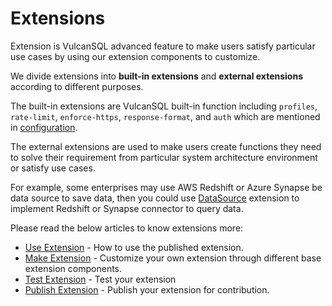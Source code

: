 # Extensions

Extension is VulcanSQL advanced feature to make users satisfy particular use cases by using our extension components to customize.

We divide extensions into **built-in extensions** and **external extensions** according to different purposes.

The built-in extensions are VulcanSQL built-in function including `profiles`, `rate-limit`, `enforce-https`, `response-format`, and `auth` which are mentioned in [configuration](./api-building/configuration).

The external extensions are used to make users create functions they need to solve their requirement from particular system architecture environment or satisfy use cases.

For example, some enterprises may use AWS Redshift or Azure Synapse be data source to save data, then you could use [DataSource](./extensions/vulcan-sql-core/data-source) extension to implement Redshift or Synapse connector to query data.

Please read the below articles to know extensions more:

- [Use Extension](./extensions/use-extension) - How to use the published extension.
- [Make Extension](./extensions/make-extension) - Customize your own extension through different base extension components.
- [Test Extension](./extensions/test-extension) - Test your extension
- [Publish Extension](./extensions/publish-extension) - Publish your extension for contribution.
